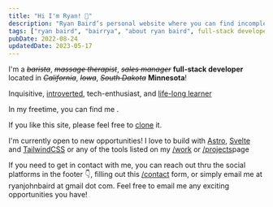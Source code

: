 ```yaml
---
title: "Hi I'm Ryan! 👋"
description: "Ryan Baird’s personal website where you can find incomplete and skewed information about him."
tags: ["ryan baird", "bairrya", "about ryan baird", full-stack developer]
pubDate: 2022-08-24
updatedDate: 2023-05-17
---
```



I'm a ~~_barista_~~, ~~_massage therapist_~~, ~~_sales manager_~~ **full-stack developer** located in ~~_California_~~, ~~_Iowa_~~, ~~_South Dakota_~~ **Minnesota**!

Inquisitive, [introverted](http://typelogic.com/intj.html "INTJ"), tech-enthusiast, and [life-long learner](https://www.gallup.com/cliftonstrengths/en/252293/learner-theme.aspx "Clifton Strengths: Life-long Learner")

In my freetime, you can find me <Hobbies client:load />.

If you like this site, please feel free to [clone](https://github.com/Rjbaird/ryanbaird "Github for ryanbaird.com") it.

I'm currently open to new opportunities! I love to build with [Astro](https://astro.build/ "Astro"), [Svelte](https://svelte.dev/ "Svelte") and [TailwindCSS](https://tailwindcss.com/ "TailwindCSS") or any of the tools listed on my [/work](/work "Ryan's /work page") or [/projects](/projects "Ryan's /projects page")page


If you need to get in contact with me, you can reach out thru the social platforms in the footer <span class="text-xl">👇</span>, filling out this [/contact](/contact "Ryan's /contact page") form, or simply email me at ryanjohnbaird at gmail dot com. Feel free to email me any exciting opportunities you have!
